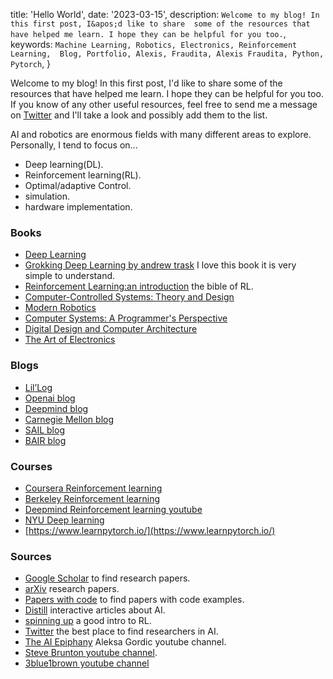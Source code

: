 
  title: 'Hello World',
  date: '2023-03-15',
  description: `Welcome to my blog! In this first post, I&apos;d like to share 
  some of the resources that have helped me learn. I hope they can be helpful for
  you too.`,
  keywords: `Machine Learning, Robotics, Electronics, Reinforcement Learning, 
  Blog, Portfolio, Alexis, Fraudita, Alexis Fraudita, Python, Pytorch`,
}

Welcome to my blog! In this first post, I&apos;d like to share some of the resources 
that have helped me learn. I hope they can be helpful for you too. If you know 
of any other useful resources, feel free to send me a message on [Twitter](https://twitter.com/_Alefram_) and 
I&apos;ll take a look and possibly add them to the list.

AI and robotics are enormous fields with many different areas to explore.
Personally, I tend to focus on...

- Deep learning(DL).
- Reinforcement learning(RL).
- Optimal/adaptive Control.
- simulation.
- hardware implementation.

### Books

- [Deep Learning](https://www.deeplearningbook.org/)
- [Grokking Deep Learning by andrew trask](https://www.deeplearningbook.org/) I love this book it is very simple to understand.
- [Reinforcement Learning:an introduction](https://web.stanford.edu/class/psych209/Readings/SuttonBartoIPRLBook2ndEd.pdf)
the bible of RL.
- [Computer-Controlled Systems: Theory and Design](https://www.amazon.com/Computer-Controlled-Systems-Theory-Design-3rd/dp/0133148998)
- [Modern Robotics](https://www.amazon.com/Modern-Robotics-Mechanics-Planning-Control/dp/1107156300)
- [Computer Systems: A Programmer's Perspective](https://www.amazon.com/Computer-Systems-Programmers-Perspective-3rd/dp/013409266X)
- [Digital Design and Computer Architecture](https://www.amazon.com/Digital-Design-Computer-Architecture-Harris/dp/0123944244)
- [The Art of Electronics](https://www.amazon.com/Art-Electronics-Paul-Horowitz/dp/0521809266)

### Blogs

- [Lil’Log](https://lilianweng.github.io/)
- [Openai blog](https://openai.com/blog/)
- [Deepmind blog](https://www.deepmind.com/blog)
- [Carnegie Mellon blog](https://blog.ml.cmu.edu/)
- [SAIL blog](http://ai.stanford.edu/blog/robotics/)
- [BAIR blog](https://bair.berkeley.edu/blog/)

### Courses

- [Coursera Reinforcement learning](https://www.coursera.org/specializations/reinforcement-learning)
- [Berkeley Reinforcement learning](http://rail.eecs.berkeley.edu/deeprlcourse/)
- [Deepmind Reinforcement learning youtube](https://www.youtube.com/watch?v=TCCjZe0y4Qc&list=PLqYmG7hTraZDVH599EItlEWsUOsJbAodm)
- [NYU Deep learning](https://atcold.github.io/NYU-DLSP21/)
- [https://www.learnpytorch.io/](https://www.learnpytorch.io/)

### Sources

- [Google Scholar](https://scholar.google.com/) to find research papers.
- [arXiv](https://arxiv.org/) research papers.
- [Papers with code](https://paperswithcode.com/) to find papers with code examples.
- [Distill](https://distill.pub/) interactive articles about AI.
- [spinning up](https://spinningup.openai.com/en/latest/) a good intro to RL.
- [Twitter](https://twitter.com) the best place to find researchers in AI.
- [The AI Epiphany](https://www.youtube.com/@TheAIEpiphany) Aleksa Gordic youtube channel.
- [Steve Brunton youtube channel](https://www.youtube.com/@Eigensteve).
- [3blue1brown youtube channel](https://www.youtube.com/c/3blue1brown?app=desktop)




 
